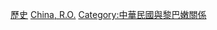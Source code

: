[[Category:中華民國駐亞洲大使|歷史]]
[[Category:駐黎巴嫩大使|China, R.O.]]
[[Category:中華民國與黎巴嫩關係|Category:中華民國與黎巴嫩關係]]